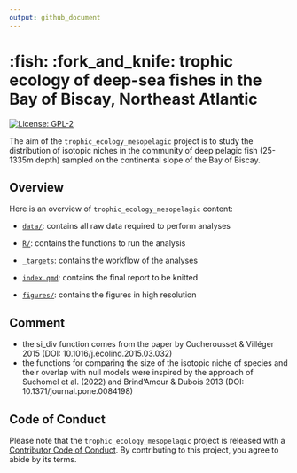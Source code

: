 ```yaml
---
output: github_document
---
```


# :fish: :fork_and_knife: trophic ecology of deep-sea fishes in the Bay of Biscay, Northeast Atlantic  

<!-- badges: start -->
[![License: GPL-2](https://img.shields.io/badge/License-GPL%20v2-blue.svg)](https://choosealicense.com/licenses/gpl-2.0/)
<!-- badges: end -->

The aim of the `trophic_ecology_mesopelagic` project is to study the distribution of isotopic niches in the community of deep pelagic fish (25-1335m depth) sampled on the continental slope of the Bay of Biscay. 

## Overview

Here is an overview of `trophic_ecology_mesopelagic` content: 

-  [`data/`](https://github.com/lizloutrage/trophic_ecology_mesopelagic/tree/main/data):
contains all raw data required to perform analyses

-  [`R/`](https://github.com/lizloutrage/trophic_ecology_mesopelagic/tree/main/R):
  contains the functions to run the analysis  
  
-  [`_targets`](https://github.com/lizloutrage/trophic_ecology_mesopelagic/tree/main/index.qmd):
  contains the workflow of the analyses

-  [`index.qmd`](https://github.com/lizloutrage/trophic_ecology_mesopelagic/tree/main/index.qmd):
  contains the final report to be knitted

-  [`figures/`](https://github.com/lizloutrage/trophic_ecology_mesopelagic/tree/main/figures):
  contains the figures in high resolution 

## Comment 
- the si_div function comes from the paper by Cucherousset & Villéger 2015 (DOI: 10.1016/j.ecolind.2015.03.032)
- the functions for comparing the size of the isotopic niche of species and their overlap with null models were inspired by the approach of Suchomel et al. (2022) and Brind'Amour & Dubois 2013 (DOI: 10.1371/journal.pone.0084198)

## Code of Conduct

Please note that the `trophic_ecology_mesopelagic` project is released with a 
[Contributor Code of Conduct](https://contributor-covenant.org/version/2/0/CODE_OF_CONDUCT.html). 
By contributing to this project, you agree to abide by its terms.
